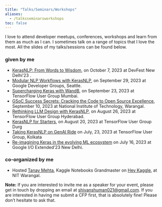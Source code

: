 ```yaml
---
title: "Talks/Seminars/Workshops"
aliases: 
  - /talksseminarsworkshops
toc: false
---
```

I love to attend developer meetups, conferences, workshops and learn from them as much as I can. I sometimes talk on a range of topics that I love the most. All the slides of my talks/sessions can be found below.

### given by me

-   [KerasNLP: From Words to Wisdom](https://twitter.com/gdg_nd/status/1709132486238724550?t=9V1JG6XwqQNJz6MEuiGqPA&s=08), on October 7, 2023 at DevFest New Delhi’23 .
-   [Modular NLP Workflows with KerasNLP](https://x.com/margaretmz/status/1706717545007546491?s=20), on September 29, 2023 at Google Developer Groups, Seattle.
-   [Supercharging Keras with WandB](https://twitter.com/tfugmumbai/status/1705456979756613978?s=20), on September 23, 2023 at TensorFlow User Group Mumbai.
-   [GSoC Success Secrets: Cracking the Code to Open Source Excellence](https://www.linkedin.com/feed/update/urn:li:activity:7105945831630938112/), September 10, 2023 at National Institute of Technology, Warangal.
-   [Rethinking LLM Design with KerasNLP](https://twitter.com/kanpuriyanawab/status/1694540731783028926?s=20), on August 26, 2023 at TensorFlow User Group Hyderabad.
-   [KerasNLP for Starters](https://www.youtube.com/watch?v=KinLN4lA6Bg&t=3450s), on August 20, 2023 at TensorFlow User Group Durg
-   [Taking KerasNLP on GenAI Ride]() on July, 23, 2023 at TensorFlow User Group, Kolkata
-   [Re-imagining Keras in the evolving ML ecosystem](https://www.linkedin.com/posts/kanpuriyanawab_event-developercommunity-congratulations-activity-7086588533510934528-dS2y) on July 16, 2023 at Google I/O Extended'23 New Delhi.

### co-organized by me

-   Hosted [Tanay Mehta](https://www.linkedin.com/in/tanaymehta28/), Kaggle Notebooks Grandmaster on [Hey Kaggle](https://www.linkedin.com/posts/bdacc-nitw_datascience-machinelearning-python-activity-6975366632726552577-uSeB/), at NIT Warangal.

**Note:** If you are interested to invite me as a speaker for your event, please get in touch by dropping an email at [shivanshuman021@gmail.com](mailto:shivanshuman021@gmail.com). If you are interested in having me submit a CFP first, that is absolutely fine! Please don't hesitate to ask that.
